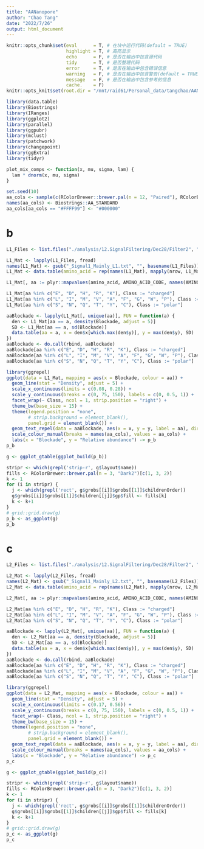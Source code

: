 ```yaml
---
title: "AANanopore"
author: "Chao Tang"
date: "2022/7/26"
output: html_document
---
```


```r
knitr::opts_chunk$set(eval      = T, # 在块中运行代码(default = TRUE)
                      highlight = T, # 高亮显示
                      echo      = F, # 是否在输出中包含源代码
                      tidy      = T, # 是否整理代码
                      error     = T, # 是否在输出中包含错误信息
                      warning   = F, # 是否在输出中包含警告(default = TRUE)
                      message   = F, # 是否在输出中包含参考的信息
                      cache.    = F)
knitr::opts_knit$set(root.dir = "/mnt/raid61/Personal_data/tangchao/AANanopore")
```

```r
library(data.table)
library(Biostrings)
library(IRanges)
library(ggplot2)
library(parallel)
library(ggpubr)
library(mclust)
library(patchwork)
library(changepoint)
library(ggExtra)
library(tidyr)
```

```r
plot_mix_comps <- function(x, mu, sigma, lam) {
  lam * dnorm(x, mu, sigma)
}
```

```r
set.seed(10)
aa_cols <- sample(c(RColorBrewer::brewer.pal(n = 12, "Paired"), RColorBrewer::brewer.pal(n = 8, "Dark2")), 20)
names(aa_cols) <- Biostrings::AA_STANDARD
aa_cols[aa_cols == "#FFFF99"] <- "#000000"
```

# b

```r
L1_Files <- list.files("./analysis/12.SignalFiltering/Dec28/Filter2", "_Signal1_Mainly_L1.txt", full.names = TRUE)
```

```r
L1_Mat <- lapply(L1_Files, fread)
names(L1_Mat) <- gsub("_Signal1_Mainly_L1.txt", "", basename(L1_Files))
L1_Mat <- data.table(amino_acid = rep(names(L1_Mat), mapply(nrow, L1_Mat)), do.call(rbind, L1_Mat))
```

```r
L1_Mat[, aa := plyr::mapvalues(amino_acid, AMINO_ACID_CODE, names(AMINO_ACID_CODE))]

L1_Mat[aa %in% c("E", "D", "H", "R", "K"), Class := "charged"]
L1_Mat[aa %in% c("L", "I", "M", "V", "A", "F", "G", "W", "P"), Class := "nonpolar"]
L1_Mat[aa %in% c("S", "N", "Q", "T", "Y", "C"), Class := "polar"]
```

```r
aaBlockade <- lapply(L1_Mat[, unique(aa)], FUN = function(a) {
  den <- L1_Mat[aa == a, density(Blockade, adjust = 5)]
  SD <- L1_Mat[aa == a, sd(Blockade)]
  data.table(aa = a, x = den$x[which.max(den$y)], y = max(den$y), SD)
})
aaBlockade <- do.call(rbind, aaBlockade)
aaBlockade[aa %in% c("E", "D", "H", "R", "K"), Class := "charged"]
aaBlockade[aa %in% c("L", "I", "M", "V", "A", "F", "G", "W", "P"), Class := "nonpolar"]
aaBlockade[aa %in% c("S", "N", "Q", "T", "Y", "C"), Class := "polar"]
```

```r
library(ggrepel)
ggplot(data = L1_Mat, mapping = aes(x = Blockade, colour = aa)) + 
  geom_line(stat = "Density", adjust = 5) + 
  scale_x_continuous(limits = c(0.08, 0.28)) +
  scale_y_continuous(breaks = c(0, 75, 150), labels = c(0, 0.5, 1)) +
  facet_wrap(~ Class, ncol = 1, strip.position = "right") + 
  theme_bw(base_size = 15) + 
  theme(legend.position = "none", 
        # strip.background = element_blank(),
        panel.grid = element_blank()) + 
  geom_text_repel(data = aaBlockade, aes(x = x, y = y, label = aa), direction = "y", nudge_y = 0.2) + 
  scale_colour_manual(breaks = names(aa_cols), values = aa_cols) + 
  labs(x = "Blockade", y = "Relative abundance") -> p_b
p_b
```

```r
g <- ggplot_gtable(ggplot_build(p_b))

stripr <- which(grepl('strip-r', g$layout$name))
fills <- RColorBrewer::brewer.pal(n = 3, "Dark2")[c(1, 3, 2)]
k <- 1
for (i in stripr) {
  j <- which(grepl('rect', g$grobs[[i]]$grobs[[1]]$childrenOrder))
  g$grobs[[i]]$grobs[[1]]$children[[j]]$gp$fill <- fills[k]
  k <- k+1
}
# grid::grid.draw(g)
p_b <- as_ggplot(g)
p_b
```

# c

```r
L2_Files <- list.files("./analysis/12.SignalFiltering/Dec28/Filter2", "_Signal1_Mainly_L2.txt", full.names = TRUE)
```

```r
L2_Mat <- lapply(L2_Files, fread)
names(L2_Mat) <- gsub("_Signal1_Mainly_L2.txt", "", basename(L2_Files))
L2_Mat <- data.table(amino_acid = rep(names(L2_Mat), mapply(nrow, L2_Mat)), do.call(rbind, L2_Mat))
```

```r
L2_Mat[, aa := plyr::mapvalues(amino_acid, AMINO_ACID_CODE, names(AMINO_ACID_CODE))]

L2_Mat[aa %in% c("E", "D", "H", "R", "K"), Class := "charged"]
L2_Mat[aa %in% c("L", "I", "M", "V", "A", "F", "G", "W", "P"), Class := "nonpolar"]
L2_Mat[aa %in% c("S", "N", "Q", "T", "Y", "C"), Class := "polar"]
```

```r
aaBlockade <- lapply(L2_Mat[, unique(aa)], FUN = function(a) {
  den <- L2_Mat[aa == a, density(Blockade, adjust = 5)]
  SD <- L2_Mat[aa == a, sd(Blockade)]
  data.table(aa = a, x = den$x[which.max(den$y)], y = max(den$y), SD)
})
aaBlockade <- do.call(rbind, aaBlockade)
aaBlockade[aa %in% c("E", "D", "H", "R", "K"), Class := "charged"]
aaBlockade[aa %in% c("L", "I", "M", "V", "A", "F", "G", "W", "P"), Class := "nonpolar"]
aaBlockade[aa %in% c("S", "N", "Q", "T", "Y", "C"), Class := "polar"]
```

```r
library(ggrepel)
ggplot(data = L2_Mat, mapping = aes(x = Blockade, colour = aa)) + 
  geom_line(stat = "Density", adjust = 5) + 
  scale_x_continuous(limits = c(0.17, 0.56)) +
  scale_y_continuous(breaks = c(0, 75, 150), labels = c(0, 0.5, 1)) +
  facet_wrap(~ Class, ncol = 1, strip.position = "right") + 
  theme_bw(base_size = 15) + 
  theme(legend.position = "none", 
        # strip.background = element_blank(),
        panel.grid = element_blank()) + 
  geom_text_repel(data = aaBlockade, aes(x = x, y = y, label = aa), direction = "y", nudge_y = 0.2) + 
  scale_colour_manual(breaks = names(aa_cols), values = aa_cols) + 
  labs(x = "Blockade", y = "Relative abundance") -> p_c
p_c
```

```r
g <- ggplot_gtable(ggplot_build(p_c))

stripr <- which(grepl('strip-r', g$layout$name))
fills <- RColorBrewer::brewer.pal(n = 3, "Dark2")[c(1, 3, 2)]
k <- 1
for (i in stripr) {
  j <- which(grepl('rect', g$grobs[[i]]$grobs[[1]]$childrenOrder))
  g$grobs[[i]]$grobs[[1]]$children[[j]]$gp$fill <- fills[k]
  k <- k+1
}
# grid::grid.draw(g)
p_c <- as_ggplot(g)
p_c
```



























